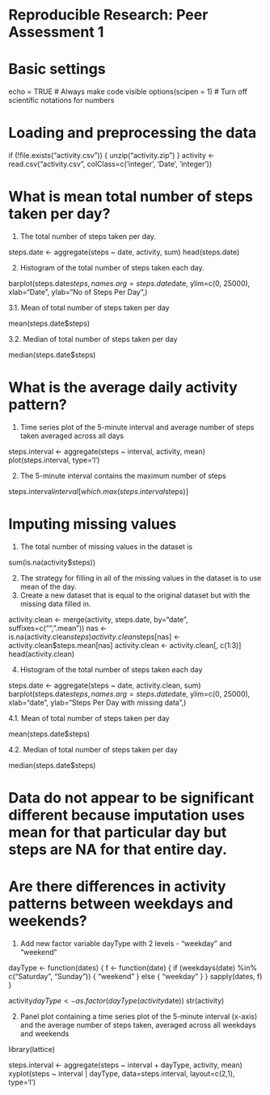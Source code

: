 # Reproducible Research: Peer Assessment 1

# Basic settings

echo = TRUE  # Always make code visible
options(scipen = 1)  # Turn off scientific notations for numbers

# Loading and preprocessing the data


if (!file.exists("activity.csv")) {
  unzip("activity.zip")
}
activity <- read.csv("activity.csv", colClass=c('integer', 'Date', 'integer'))


# What is mean total number of steps taken per day?

1. The total number of steps taken per day.

steps.date <- aggregate(steps ~ date, activity, sum)
head(steps.date)

2. Histogram of the total number of steps taken each day.

barplot(steps.date$steps, names.arg=steps.date$date, ylim=c(0, 25000), 
        xlab="Date", ylab="No of Steps Per Day",)

3.1. Mean of total number of steps taken per day

mean(steps.date$steps)

3.2. Median of total number of steps taken per day

median(steps.date$steps)


# What is the average daily activity pattern?

1. Time series plot of the 5-minute interval and average number of steps taken averaged across all days

steps.interval <- aggregate(steps ~ interval, activity, mean)
plot(steps.interval, type='l')

2.  The 5-minute interval contains the maximum number of steps

steps.interval$interval[which.max(steps.interval$steps)]


# Imputing missing values

1. The total number of missing values in the dataset is

sum(is.na(activity$steps))

2. The strategy for filling in all of the missing values in the dataset is to use mean of the day. 
3. Create a new dataset that is equal to the original dataset but with the missing data filled in.

activity.clean <- merge(activity, steps.date, by="date", suffixes=c("", ".mean"))
nas <- is.na(activity.clean$steps)
activity.clean$steps[nas] <- activity.clean$steps.mean[nas]
activity.clean <- activity.clean[, c(1:3)]
head(activity.clean)

4. Histogram of the total number of steps taken each day

steps.date <- aggregate(steps ~ date, activity.clean, sum)
barplot(steps.date$steps, names.arg=steps.date$date, ylim=c(0, 25000), 
        xlab="date", ylab="Steps Per Day with missing data",)

4.1. Mean of total number of steps taken per day

mean(steps.date$steps)

4.2. Median of total number of steps taken per day

median(steps.date$steps)

# Data do not appear to be significant different because imputation uses mean for that particular day but steps are NA for that entire day.


# Are there differences in activity patterns between weekdays and weekends?

1. Add new factor variable dayType with 2 levels - "weekday" and "weekend"

dayType <- function(dates) {
  f <- function(date) {
    if (weekdays(date) %in% c("Saturday", "Sunday")) {
      "weekend"
    }
    else {
      "weekday"
    }
  }
  sapply(dates, f)
}

activity$dayType <- as.factor(dayType(activity$date))
str(activity)

2. Panel plot containing a time series plot of the 5-minute interval (x-axis) and the average number of steps taken, averaged across all weekdays and weekends

library(lattice)

steps.interval <- aggregate(steps ~ interval + dayType, activity, mean)
xyplot(steps ~ interval | dayType, data=steps.interval, layout=c(2,1), type='l')